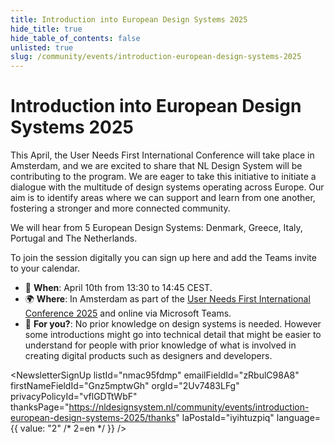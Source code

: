 ```yaml
---
title: Introduction into European Design Systems 2025
hide_title: true
hide_table_of_contents: false
unlisted: true
slug: /community/events/introduction-european-design-systems-2025
---
```



# Introduction into European Design Systems 2025

This April, the User Needs First International Conference will take place in Amsterdam, and we are excited to share that NL Design System will be contributing to the program.
We are eager to take this initiative to initiate a dialogue with the multitude of design systems operating across Europe. Our aim is to identify areas where we can support and learn from one another, fostering a stronger and more connected community.

We will hear from 5 European Design Systems: Denmark, Greece, Italy, Portugal and The Netherlands.

To join the session digitally you can sign up here and add the Teams invite to your calendar.

- 📆 **When**: April 10th from 13:30 to 14:45 CEST.
- 🌍 **Where**: In Amsterdam as part of the [User Needs First International Conference 2025](https://international.gebruikercentraal.nl/conference2025/) and online via Microsoft Teams.
- 🫵 **For you?**: No prior knowledge on design systems is needed. However some introductions might go into technical detail that might be easier to understand for people with prior knowledge of what is involved in creating digital products such as designers and developers.

<NewsletterSignUp
  listId="nmac95fdmp"
  emailFieldId="zRbulC98A8"
  firstNameFieldId="Gnz5mptwGh"
  orgId="2Uv7483LFg"
  privacyPolicyId="vflGDTtWbF"
  thanksPage="https://nldesignsystem.nl/community/events/introduction-european-design-systems-2025/thanks"
  laPostaId="iyihtuzpiq"
  language={{ value: "2" /* 2=en */ }}
/>
